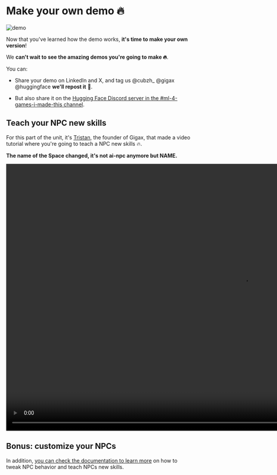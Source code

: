 #  Make your own demo 🔥

<img src="https://huggingface.co/datasets/huggingface-ml-4-games-course/course-images/resolve/main/en/unit4/owndemo.png" alt="demo"/>

Now that you've learned how the demo works, **it's time to make your own version**!

We **can't wait to see the amazing demos you're going to make 🔥**. 

You can:

- Share your demo on LinkedIn and X, and tag us  @cubzh_ @gigax @huggingface **we'll repost it** 🤗. 

- But also share it on the [Hugging Face Discord server in the #ml-4-games-i-made-this channel](https://hf.co/join/discord).

## Teach your NPC new skills

For this part of the unit, it's [Tristan](https://x.com/tr_deborde), the founder of Gigax, that made a video tutorial where you're going to teach a NPC new skills 🔥.

**The name of the Space changed, it's not ai-npc anymore but NAME.**

<video controls width="1280" height="720">
  <source src="https://huggingface.co/datasets/huggingface-ml-4-games-course/course-images/resolve/main/en/unit4/gigax_cubzh_hf_full.mp4" type="video/mp4">
  Your browser does not support the video tag.
</video>


## Bonus: customize your NPCs



In addition, [you can check the documentation to learn more](https://huggingface.co/spaces/cubzh/ai-npcs/blob/main/README.md) on how to tweak NPC behavior and teach NPCs new skills.



